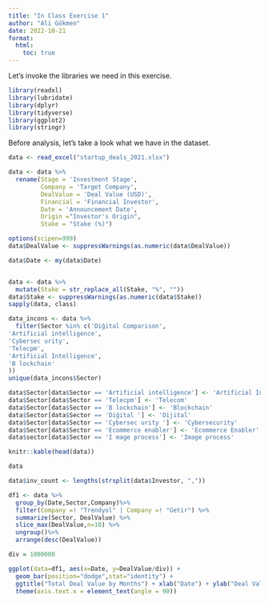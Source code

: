 ```yaml
---
title: "In Class Exercise 1"
author: "Ali Gökmen"
date: 2022-10-21
format: 
  html:
    toc: true
---
```


Let's invoke the libraries we need in this exercise.

```r
library(readxl)
library(lubridate)
library(dplyr)
library(tidyverse)
library(ggplot2)
library(stringr)
```

Before analysis, let's take a look what we have in the dataset.

```r
data <- read_excel("startup_deals_2021.xlsx")
```

```r
data <- data %>% 
  rename(Stage = 'Investment Stage',
         Company = 'Target Company',
         DealValue = 'Deal Value (USD)',
         Financial = 'Financial Investor',
         Date = 'Announcement Date',
         Origin ="Investor's Origin",
         Stake = "Stake (%)")

options(scipen=999)
data$DealValue <- suppressWarnings(as.numeric(data$DealValue))

data$Date <- my(data$Date)


data <- data %>% 
  mutate(Stake = str_replace_all(Stake, "%", ""))
data$Stake <- suppressWarnings(as.numeric(data$Stake))
sapply(data, class)

data_incons <- data %>%
  filter(Sector %in% c('Diğital Comparison',
'Artificial intelligence',
'Cybersec urity',
'Telecpm',
'Artificial Intelligence',
'B lockchain'
))
unique(data_incons$Sector)

data$Sector[data$Sector == 'Artificial intelligence'] <- 'Artificial Intelligence'
data$Sector[data$Sector == 'Telecpm'] <- 'Telecom'
data$Sector[data$Sector == 'B lockchain'] <- 'Blockchain'
data$Sector[data$Sector == 'Diğital '] <- 'Dijital'
data$Sector[data$Sector == 'Cybersec urity '] <- 'Cybersecurity'
data$Sector[data$Sector == 'Ecommerce enabler'] <- 'Ecommerce Enabler'
data$sector[data$Sector == 'I mage process'] <- 'Image process'

knitr::kable(head(data))
```


```r
data
```

```r

data$inv_count <- lengths(strsplit(data$Investor, ","))

df1 <- data %>%
  group_by(Date,Sector,Company)%>%
  filter(Company =! "Trendyol" | Company =! "Getir") %>%
  summarize(Sector, DealValue) %>%
  slice_max(DealValue,n=10) %>%
  ungroup()%>%
  arrange(desc(DealValue))

```


```r
div = 1000000

ggplot(data=df1, aes(x=Date, y=DealValue/div)) +
  geom_bar(position="dodge",stat="identity") + 
  ggtitle("Total Deal Value by Months") + xlab("Date") + ylab("Deal Value (million dollar)")
  theme(axis.text.x = element_text(angle = 90)) 

```



